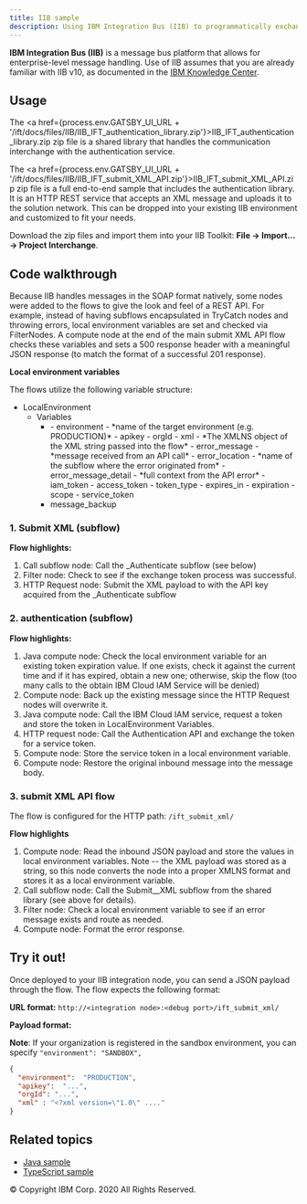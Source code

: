 ```yaml
---
title: IIB sample
description: Using IBM Integration Bus (IIB) to programmatically exchange system user tokens
---
```


<PageDescription>

**IBM Integration Bus (IIB)** is a message bus platform that allows for enterprise-level
message handling. Use of IIB assumes that you are already familiar with IIB v10, as
documented in
the <a href="https://www.ibm.com/support/knowledgecenter/en/SSMKHH_10.0.0/com.ibm.etools.msgbroker.helphome.doc/help_home_msgbroker.htm" target="_blank">IBM Knowledge Center</a>.

</PageDescription>

## Usage

The <a href={process.env.GATSBY_UI_URL + '/ift/docs/files/IIB/IIB_IFT_authentication_library.zip'}>IIB_IFT_authentication_library.zip</a> zip
file is a shared library that handles the communication interchange with the <SolutionName /> authentication service.

The <a href={process.env.GATSBY_UI_URL + '/ift/docs/files/IIB/IIB_IFT_submit_XML_API.zip'}>IIB_IFT_submit_XML_API.zip</a> zip
file is a full end-to-end sample that includes the <SolutionName /> authentication library. It is
an HTTP REST service that accepts an XML message and uploads it to the solution network. This
can be dropped into your existing IIB environment and customized to fit your needs.

Download the zip files and import them into your IIB Toolkit: **File -> Import... -> Project Interchange**.

## Code walkthrough

Because IIB handles messages in the SOAP format natively, some nodes were added to the flows to give the
look and feel of a REST API. For example, instead of having subflows encapsulated in TryCatch nodes
and throwing errors, local environment variables are set and checked via FilterNodes. A compute node
at the end of the main <SolutionName /> submit XML API flow checks these variables and sets a 500 response
header with a meaningful JSON response (to match the format of a successful 201 response).

**Local environment variables**

The flows utilize the following variable structure:
- LocalEnvironment
  - Variables
    - <SolutionName />
      - environment - *name of the target <SolutionName /> environment (e.g. PRODUCTION)*
      - apikey
      - orgId
      - xml - *The XMLNS object of the XML string passed into the flow*
      - error_message - *message received from an API call*
      - error_location - *name of the subflow where the error originated from*
      - error_message_detail - *full context from the API error*
      - iam_token
        - access_token
        - token_type
        - expires_in
        - expiration
        - scope
      - service_token
    - message_backup

### 1. Submit XML (subflow)

**Flow highlights:**

1. Call subflow node: Call the <SolutionName />_Authenticate subflow (see below)
2. Filter node: Check to see if the exchange token process was successful.
3. HTTP Request node: Submit the XML payload to <SolutionName /> with the API key acquired from the <SolutionName />_Authenticate subflow

### 2. <SolutionName /> authentication (subflow)

**Flow highlights:**

1. Java compute node: Check the local environment variable for an existing token expiration value. If one exists, check it against the current time and if it has expired, obtain a new one; otherwise, skip the flow (too many calls to the obtain IBM Cloud IAM Service will be denied)
2. Compute node: Back up the existing message since the HTTP Request nodes will overwrite it.
3. Java compute node: Call the IBM Cloud IAM service, request a token and store the token in LocalEnvironment Variables.
4. HTTP request node: Call the <SolutionName /> Authentication API and exchange the token for a service token.
5. Compute node: Store the service token in a local environment variable.
6. Compute node: Restore the original inbound message into the message body.


### 3. <SolutionName /> submit XML API flow

The flow is configured for the HTTP path: `/ift_submit_xml/`

**Flow highlights**

1. Compute node: Read the inbound JSON payload and store the values in local
environment variables. Note -- the XML payload was stored as a string, so this node
converts the node into a proper XMLNS format and stores it as a local environment variable.
2. Call subflow node: Call the Submit_<SolutionName />_XML subflow from the shared
library (see above for details).
3. Filter node: Check a local environment variable to see if an error message exists
and route as needed.
4. Compute node: Format the error response.

## Try it out!

Once deployed to your IIB integration node, you can send a JSON payload through
the flow. The flow expects the following format:

**URL format:** `http://<integration node>:<debug port>/ift_submit_xml/`

**Payload format:**

**Note**: If your organization is registered in the <SolutionName /> sandbox
environment, you can specify `"environment": "SANDBOX",`

```json
{
  "environment":  "PRODUCTION",
  "apikey":  "...",
  "orgId": "...",
  "xml" : "<?xml version=\"1.0\" ...."
}
```

## Related topics

- [Java sample](/managing-users/java-sample)
- [TypeScript sample](/managing-users/typescript-sample)

<PageCopyright>© Copyright IBM Corp. 2020 All Rights Reserved.</PageCopyright>

